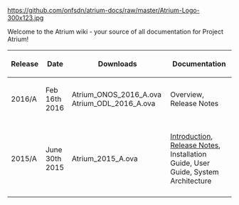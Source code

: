[[https://github.com/onfsdn/atrium-docs/raw/master/Atrium-Logo-300x123.jpg]]

Welcome to the Atrium wiki - your source of all documentation for Project Atrium!
{|
! Release 
! Date 
! Downloads 
! Documentation
|-
| 2016/A || Feb 16th 2016 || Atrium_ONOS_2016_A.ova Atrium_ODL_2016_A.ova || Overview, Release Notes 
|-
|-
| 2015/A || June 30th 2015 || Atrium_2015_A.ova || [[Introduction-(15A)|Introduction]], [[Release-Notes-15A|Release Notes]], Installation Guide, User Guide, System Architecture 
|-
|}
